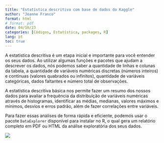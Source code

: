 ---
title: "Estatística descritiva com base de dados do Kaggle"
author: "Jeanne Franco"
format: html 
# format: pdf
date: 04/16/23
categories: [Códigos, Estatística, packages, R]
lang: pt
toc: true
---

A estatística descritiva é um etapa inicial e importante para você entender os seus dados. Ao utilizar algumas funções e pacotes que ajudam a descrever os dados, nós podemos saber a quantidade de linhas e colunas da tabela, a quantidade de variáveis numéricas discretas (números inteiros) e contínuas (valores quabrados ou infinitos), quantidade de variáveis categóricas, dados faltantes e número total de observações.

A estatística descritiva básica nos permite fazer um resumo dos nossos dados para avaliar a frequência da distribuição de variáveis numéricas através de histogramas, identificar as médias, medianas, valores máximos e mínimos, desvios e erros padrão, além de fazer correlações entre variáveis.

Para fazer essas análises de forma rápida e eficiente, podemos usar o pacote `DataExplorer` disponível para instalar no R, o qual gera um relatório completo em PDF ou HTML da análise exploratória dos seus dados.

[![](kaggle.png){fig-align="center"}](https://www.endtoend.ai/tutorial/how-to-download-kaggle-datasets-on-ubuntu/)
